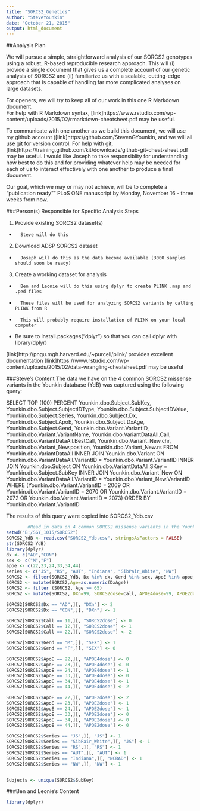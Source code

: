 ```yaml
---
title: "SORCS2_Genetics"
author: "SteveYounkin"
date: "October 21, 2015"
output: html_document
---
```


##Analysis Plan

We will pursue a simple, straightforward analysis of our SORCS2 genotypes using a robust, R-based reproducible research approach. This will (i) provide a single document that gives us a complete account of our genetic analysis of SORCS2 and (ii) familiarize us with a scalable, cutting-edge  approach that is capable of handling far more complicated analyses on large datasets.

For openers, we will try to keep all of our work in this one R Markdown document.  
For help with R Markdown syntax, [link]https://www.rstudio.com/wp-content/uploads/2015/02/rmarkdown-cheatsheet.pdf
may be useful.

To communicate with one another as we build this document, we will use my github account ([link]https://github.com/StevenGYounkin, and we will all use git for version control. For help with git, [link]https://training.github.com/kit/downloads/github-git-cheat-sheet.pdf may be useful. I would like Joseph to take responsiblity for understanding how best to do this and for providing whatever help may be needed for each of us to interact effectively with one another to produce a final document.

Our goal, which we may or may not achieve, will be to complete a "publication ready"" PLoS ONE manuscript by Monday, November 16 - three weeks from now.

###Person(s) Responsible for Specific Analysis Steps

1. Provide existing SORCS2 dataset(s)
+       Steve will do this
2. Download ADSP SORCS2 dataset
+       Joseph will do this as the data become available (3000 samples should soon be ready)
3. Create a working dataset for analysis
+       Ben and Leonie will do this using dplyr to create PLINK .map and .ped files 
+       These files will be used for analyzing SORCS2 variants by calling PLINK from R
+       This will probably require installation of PLINK on your local computer
+       
Be sure to install.packages("dplyr") so that you can call dplyr with library(dplyr)

[link]http://pngu.mgh.harvard.edu/~purcell/plink/ provides excellent documentation
[link]https://www.rstudio.com/wp-content/uploads/2015/02/data-wrangling-cheatsheet.pdf may be useful  

###Steve's Content
The data we have on the 4 common SORCS2 missense variants in the Younkin database (YdB) was captured using the following query:

SELECT        TOP (100) PERCENT Younkin.dbo.Subject.SubKey, Younkin.dbo.Subject.SubjectIDType, Younkin.dbo.Subject.SubjectIDValue, Younkin.dbo.Subject.Series, 
                         Younkin.dbo.Subject.Dx, Younkin.dbo.Subject.ApoE, Younkin.dbo.Subject.DxAge, Younkin.dbo.Subject.Gend, Younkin.dbo.Variant.VariantID, 
                         Younkin.dbo.Variant.VariantName, Younkin.dbo.VariantDataAll.Call, Younkin.dbo.VariantDataAll.BestCall, Younkin.dbo.Variant_New.chr, 
                         Younkin.dbo.Variant_New.position, Younkin.dbo.Variant_New.rs
FROM            Younkin.dbo.VariantDataAll INNER JOIN
                         Younkin.dbo.Variant ON Younkin.dbo.VariantDataAll.VariantID = Younkin.dbo.Variant.VariantID INNER JOIN
                         Younkin.dbo.Subject ON Younkin.dbo.VariantDataAll.SKey = Younkin.dbo.Subject.SubKey INNER JOIN
                         Younkin.dbo.Variant_New ON Younkin.dbo.VariantDataAll.VariantID = Younkin.dbo.Variant_New.VariantID
WHERE        (Younkin.dbo.Variant.VariantID = 2069 OR
                         Younkin.dbo.Variant.VariantID = 2070 OR
                         Younkin.dbo.Variant.VariantID = 2072 OR
                         Younkin.dbo.Variant.VariantID = 2073)
ORDER BY Younkin.dbo.Variant.VariantID

The results of this query were copied into SORCS2_Ydb.csv

```r
        #Read in data on 4 common SORCS2 missense variants in the Younkin database
setwd("B:/SGY_1015/SORCS2")
SORCS2_YdB <- read.csv("SORCS2_Ydb.csv", stringsAsFactors = FALSE)
str(SORCS2_YdB)
library(dplyr)
dx <- c("AD","CON")
sex <- c("M","F")
apoe <- c(22,23,24,33,34,44)
series <- c("JS", "RS", "AUT", "Indiana", "SibPair_White", "NW")
SORCS2 <- filter(SORCS2_YdB, Dx %in% dx, Gend %in% sex, ApoE %in% apoe, Series %in% series, BestCall == 1)
SORCS2 <- mutate(SORCS2,Age=as.numeric(DxAge))
SORCS2 <- filter (SORCS2, Age >= 65)
SORCS2 <- mutate(SORCS2, DXn=99, SORCS2dose=Call, APOE4dose=99, APOE2dose=99, SEX=99, JS=0, RS=0, AUT=0, NCRAD=0, NW=0)

SORCS2[SORCS2$Dx == "AD",][, "DXn"] <- 2
SORCS2[SORCS2$Dx == "CON",][, "DXn"] <- 1

SORCS2[SORCS2$Call == 11,][, "SORCS2dose"] <- 0
SORCS2[SORCS2$Call == 12,][, "SORCS2dose"] <- 1
SORCS2[SORCS2$Call == 22,][, "SORCS2dose"] <- 2

SORCS2[SORCS2$Gend == "M",][, "SEX"] <- 1
SORCS2[SORCS2$Gend == "F",][, "SEX"] <- 0

SORCS2[SORCS2$ApoE == 22,][, "APOE4dose"] <- 0
SORCS2[SORCS2$ApoE == 23,][, "APOE4dose"] <- 0
SORCS2[SORCS2$ApoE == 24,][, "APOE4dose"] <- 1
SORCS2[SORCS2$ApoE == 33,][, "APOE4dose"] <- 0
SORCS2[SORCS2$ApoE == 34,][, "APOE4dose"] <- 1
SORCS2[SORCS2$ApoE == 44,][, "APOE4dose"] <- 2

SORCS2[SORCS2$ApoE == 22,][, "APOE2dose"] <- 2
SORCS2[SORCS2$ApoE == 23,][, "APOE2dose"] <- 1
SORCS2[SORCS2$ApoE == 24,][, "APOE2dose"] <- 1
SORCS2[SORCS2$ApoE == 33,][, "APOE2dose"] <- 0
SORCS2[SORCS2$ApoE == 34,][, "APOE2dose"] <- 0
SORCS2[SORCS2$ApoE == 44,][, "APOE2dose"] <- 0

SORCS2[SORCS2$Series == "JS",][, "JS"] <- 1
SORCS2[SORCS2$Series == "SibPair_White",][, "JS"] <- 1
SORCS2[SORCS2$Series == "RS",][, "RS"] <- 1
SORCS2[SORCS2$Series == "AUT",][, "AUT"] <- 1
SORCS2[SORCS2$Series == "Indiana",][, "NCRAD"] <- 1
SORCS2[SORCS2$Series == "NW",][, "NW"] <- 1


Subjects <- unique(SORCS2$SubKey)
```

###Ben and Leonie's Content
```r
library(dplyr)
```




